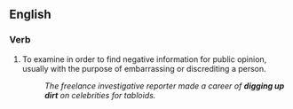 ==English==

===Verb===
{{head|en|verb|head=to [[dig up]] (the) [[dirt]]}}

# {{idiomatic|usually with ''on''}} To examine in order to find negative information for public opinion, usually with the purpose of embarrassing or discrediting a person. 
#: ''The freelance investigative reporter made a career of '''digging up dirt''' on celebrities for tabloids.''